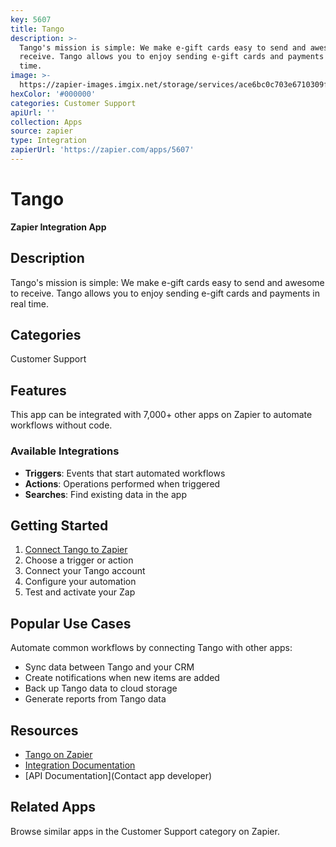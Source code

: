 ```yaml
---
key: 5607
title: Tango
description: >-
  Tango's mission is simple: We make e-gift cards easy to send and awesome to
  receive. Tango allows you to enjoy sending e-gift cards and payments in real
  time.
image: >-
  https://zapier-images.imgix.net/storage/services/ace6bc0c703e6710309faac8fdd40edf.png?auto=format%2Ccompress&ixlib=python-3.0.0&q=50
hexColor: '#000000'
categories: Customer Support
apiUrl: ''
collection: Apps
source: zapier
type: Integration
zapierUrl: 'https://zapier.com/apps/5607'
---
```

# Tango

**Zapier Integration App**

## Description

Tango's mission is simple: We make e-gift cards easy to send and awesome to receive. Tango allows you to enjoy sending e-gift cards and payments in real time.

## Categories

Customer Support

## Features

This app can be integrated with 7,000+ other apps on Zapier to automate workflows without code.

### Available Integrations

- **Triggers**: Events that start automated workflows
- **Actions**: Operations performed when triggered
- **Searches**: Find existing data in the app

## Getting Started

1. [Connect Tango to Zapier](https://zapier.com/apps/5607)
2. Choose a trigger or action
3. Connect your Tango account
4. Configure your automation
5. Test and activate your Zap

## Popular Use Cases

Automate common workflows by connecting Tango with other apps:

- Sync data between Tango and your CRM
- Create notifications when new items are added
- Back up Tango data to cloud storage
- Generate reports from Tango data

## Resources

- [Tango on Zapier](https://zapier.com/apps/5607)
- [Integration Documentation](https://zapier.com/apps/5607/integrations)
- [API Documentation](Contact app developer)

## Related Apps

Browse similar apps in the Customer Support category on Zapier.
